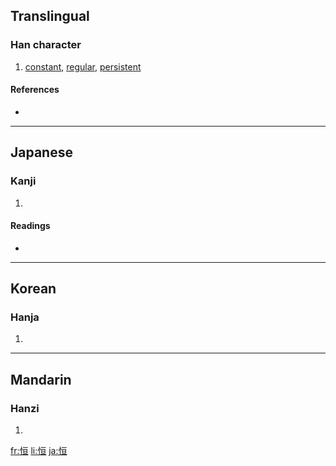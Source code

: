 {{see|恆}}
==Translingual==

===Han character===
{{Han char|rn=61|rad=心|as=06|sn=9|four=9101<sub>6</sub>|canj=心一日一 (PMAM)|ids=⿰[[忄]][[亘]]}}

# [[constant]], [[regular]], [[persistent]]

====References====
* {{Han ref|kx=0384.130|dkj=10527|hdz=42294.050|uh=6052|ud=24658}}

----

==Japanese==

===Kanji===
{{ja-kanji|grade=c|rs=心06}}

# {{defn|Japanese}}

====Readings====
* {{ja-readings|on=[[こう]] (kō)|kun=[[つね]] (tsune), [[つねに]] (tsuneni)}}

----

==Korean==

===Hanja===
{{ko-hanja|hangeul=[[항]], [[긍]]|eumhun=|rv=hang, geung|mr=hang, kŭng|y=hang, kung}}

# {{defn|Korean}}

----

==Mandarin==

===Hanzi===
{{cmn-hanzi|tra=恆|pin=[[héng]] ([[heng2]])|wg=heng<sup>2</sup>}}

# {{defn|Mandarin}}

[[fr:恒]]
[[li:恒]]
[[ja:恒]]